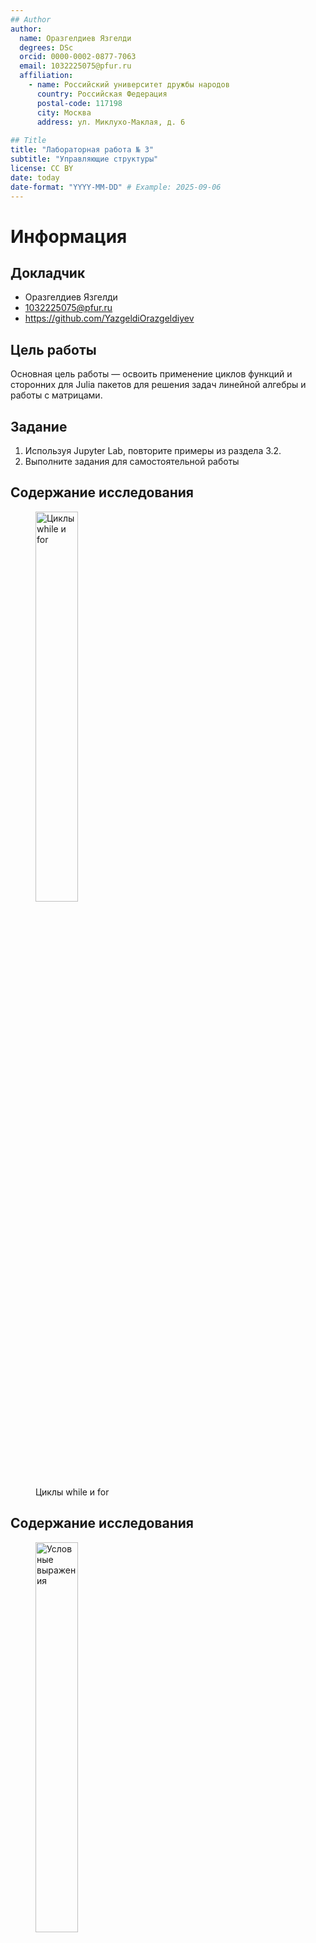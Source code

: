 ```yaml
---
## Author
author:
  name: Оразгелдиев Язгелди
  degrees: DSc
  orcid: 0000-0002-0877-7063
  email: 1032225075@pfur.ru
  affiliation:
    - name: Российский университет дружбы народов
      country: Российская Федерация
      postal-code: 117198
      city: Москва
      address: ул. Миклухо-Маклая, д. 6
      
## Title
title: "Лабораторная работа № 3"
subtitle: "Управляющие структуры"
license: CC BY
date: today
date-format: "YYYY-MM-DD" # Example: 2025-09-06
---
```


# Информация

## Докладчик

  * Оразгелдиев Язгелди
  * [1032225075@pfur.ru](mailto:1032225075@pfur.ru)
  * <https://github.com/YazgeldiOrazgeldiyev>

## Цель работы

Основная цель работы — освоить применение циклов функций и сторонних для Julia
пакетов для решения задач линейной алгебры и работы с матрицами.

## Задание

1. Используя Jupyter Lab, повторите примеры из раздела 3.2.
2. Выполните задания для самостоятельной работы

## Содержание исследования

![Циклы while и for](image/m.jpg){#fig-001 width=40%}

## Содержание исследования

![Условные выражения](image/v.jpg){#fig-002 width=40%}

## Содержание исследования

![Функции](image/fun.jpg){#fig-003 width=40%}

## Содержание исследования

![Colors](image/b.jpg){#fig-004 width=40%}

## Содержание исследования

Задание для самостоятельной работы

![задание 1](image/1.jpg){#fig-005 width=40%}

## Содержание исследования

![Задание 1](image/2.jpg){#fig-006 width=40%}

## Содержание исследования

![Задание 2 и 3](image/4.jpg){#fig-007 width=40%}

## Содержание исследования

![Задание 4 и 5](image/5.jpg){#fig-008 width=40%}

## Содержание исследования

![Задание 6](image/6.jpg){#fig-009 width=40%}

## Содержание исследования

![Задание 7](image/7.jpg){#fig-010 width=40%}


## Содержание исследования

![Задание 8 и 9](image/8.jpg){#fig-011 width=40%}

## Содержание исследования

![Задание 10](image/9.jpg){#fig-012 width=40%}

## Содержание исследования

![Задание 11](image/10.jpg){#fig-013 width=40%}

## Результаты

Мы освоили применение циклов функций и сторонних для Julia пакетов для решения задач линейной алгебры и работы с матрицами.

